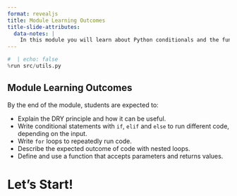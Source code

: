 ```yaml
---
format: revealjs
title: Module Learning Outcomes
title-slide-attributes:
  data-notes: |
    In this module you will learn about Python conditionals and the fundamentals of loops.
---
```


```python
#  | echo: false
%run src/utils.py
```

## Module Learning Outcomes

By the end of the module, students are expected to:

- Explain the DRY principle and how it can be useful.
- Write conditional statements with `if`, `elif` and `else` to run different code, depending on the input.
- Write `for` loops to repeatedly run code.
- Describe the expected outcome of code with nested loops.
- Define and use a function that accepts parameters and returns values.



# Let's Start!
